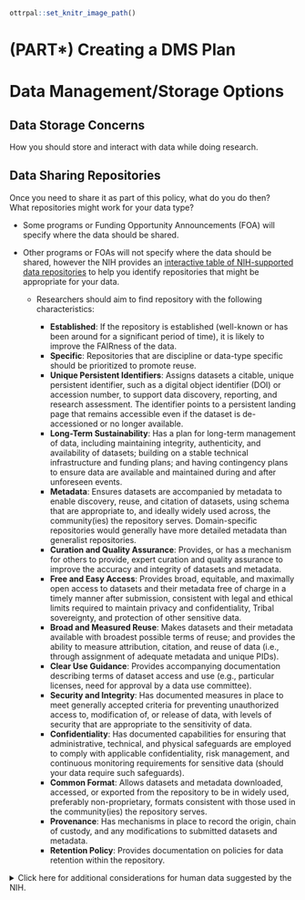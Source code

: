 
```r
ottrpal::set_knitr_image_path()
```

# (PART\*) Creating a DMS Plan {-}


# Data Management/Storage Options

## Data Storage Concerns
How you should store and interact with data while doing research.  

## Data Sharing Repositories

Once you need to share it as part of this policy, what do you do then?  
What repositories might work for your data type?

- Some programs or Funding Opportunity Announcements (FOA) will specify where the data should be shared.

- Other programs or FOAs will not specify where the data should be shared, however the NIH provides an [interactive table of NIH-supported data repositories]((https://sharing.nih.gov/data-management-and-sharing-policy/sharing-scientific-data/repositories-for-sharing-scientific-data)) to help you identify repositories that might be appropriate for your data. 

  - Researchers should aim to find repository with the following characteristics:

    - **Established**: If the repository is established (well-known or has been around for a significant period of time), it is likely to improve the FAIRness of the data. 
    - **Specific**: Repositories that are discipline or data-type specific should be prioritized to promote reuse.
    - **Unique Persistent Identifiers**: Assigns datasets a citable, unique persistent identifier, such as a digital object identifier (DOI) or accession number, to support data discovery, reporting, and research assessment. The identifier points to a persistent landing page that remains accessible even if the dataset is de-accessioned or no longer available.
    - **Long-Term Sustainability**: Has a plan for long-term management of data, including maintaining integrity, authenticity, and availability of datasets; building on a stable technical infrastructure and funding plans; and having contingency plans to ensure data are available and maintained during and after unforeseen events.
    - **Metadata**: Ensures datasets are accompanied by metadata to enable discovery, reuse, and citation of datasets, using schema that are appropriate to, and ideally widely used across, the community(ies) the repository serves. Domain-specific repositories would generally have more detailed metadata than generalist repositories.
    - **Curation and Quality Assurance**: Provides, or has a mechanism for others to provide, expert curation and quality assurance to improve the accuracy and integrity of datasets and metadata.
    - **Free and Easy Access**: Provides broad, equitable, and maximally open access to datasets and their metadata free of charge in a timely manner after submission, consistent with legal and ethical limits required to maintain privacy and confidentiality, Tribal sovereignty, and protection of other sensitive data.
    - **Broad and Measured Reuse**: Makes datasets and their metadata available with broadest possible terms of reuse; and provides the ability to measure attribution, citation, and reuse of data (i.e., through assignment of adequate metadata and unique PIDs).
    - **Clear Use Guidance**: Provides accompanying documentation describing terms of dataset access and use (e.g., particular licenses, need for approval by a data use committee).
    - **Security and Integrity**: Has documented measures in place to meet generally accepted criteria for preventing unauthorized access to, modification of, or release of data, with levels of security that are appropriate to the sensitivity of data.
    - **Confidentiality**: Has documented capabilities for ensuring that administrative, technical, and physical safeguards are employed to comply with applicable confidentiality, risk management, and continuous monitoring requirements for sensitive data (should your data require such safeguards).
    - **Common Format**: Allows datasets and metadata downloaded, accessed, or exported from the repository to be in widely used, preferably non-proprietary, formats consistent with those used in the community(ies) the repository serves.
    - **Provenance**: Has mechanisms in place to record the origin, chain of custody, and any modifications to submitted datasets and metadata.
    - **Retention Policy**: Provides documentation on policies for data retention within the repository.


<details><summary> Click here  for additional considerations for human data suggested by the NIH. </Summary>

When working with human participant data, including de-identified human data, here are some additional characteristics to look for:

- **Fidelity to Consent**: Uses documented procedures to restrict dataset access and use to those that are consistent with participant consent and changes in consent.
- **Restricted Use Compliant**: Uses documented procedures to communicate and enforce data use restrictions, such as preventing reidentification or redistribution to unauthorized users.
- **Privacy**: Implements and provides documentation of measures (for example, tiered access, credentialing of data users, security safeguards against potential breaches) to protect human subjects’ data from inappropriate access.
- **Plan for Breach**: Has security measures that include a response plan for detected data breaches.
- **Download Control*: Controls and audits access to and download of datasets (if download is permitted).
- **Violations**: Has procedures for addressing violations of terms-of-use by users and data mismanagement by the repository.
- **Request Review**: Makes use of an established and transparent process for reviewing data access requests.

</div>

<div class = "dictionary">
Data FAIRness - data that is **F**indable, **A**ccessible, **I**nteroperable, and **R**eusable. For more information about data FAIRness, check out  this [manuscript](https://www.nature.com/articles/sdata201618).

In brief, it is described by the [NIH](https://datascience.nih.gov/sites/default/files/NIH_Strategic_Plan_for_Data_Science_Final_508.pdf) as follows:

- To be Findable, data must have unique identifiers, effectively
labeling it within searchable resources.
- To be Accessible, data must be easily retrievable via open systems
and effective and secure authentication and authorization
procedures.
-  To be Interoperable, data should “use and speak the same
language” via use of standardized vocabularies.
- To be Reusable, data must be adequately described to a new user,
have clear information about data-usage licenses, and have a
traceable “owner’s manual,” or provenance.

</div>







## What if I can't find an appropriate repository? 

- **Supplemental material** - If the data is small (less than 2 GB), it may be included as supplemental material for an article. See [here](https://www.ncbi.nlm.nih.gov/pmc/about/guidelines/#suppm) for more information. 
- **Institutional repositories** - Check to see if your institute has a repository where you could publicly share the data
- **[Generalist repositories](https://www.nlm.nih.gov/NIHbmic/generalist_repositories.html)**- Host your data somewhere that hosts different types of data publicly, such as:

    - [Dataverse](https://dataverse.org/)
    - [Dryad](https://datadryad.org/)
    - [Figshare](https://figshare.com/)
    - [IEEE Dataport](https://ieee-dataport.org/)
    - [Mendeley Data](https://data.mendeley.com/)
    - [Open Science Framework](https://osf.io/)
    - [Synapse](https://www.synapse.org/)
    - [Vivli](https://vivli.org/)
    - [Zenodo](https://zenodo.org/)
    
Note that the NIH encourages that an existing data sharing repository be used whenever one is available instead of one of these options.





